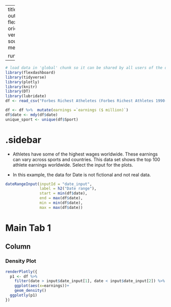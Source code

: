 
---
title: "Earnings - Check Box"
output: 
  flexdashboard::flex_dashboard:
    orientation: columns
    vertical_layout: fill
    source_code: embed
    social: menu

runtime: shiny
---

```r
# load data in 'global' chunk so it can be shared by all users of the dashboard
library(flexdashboard)
library(tidyverse)
library(plotly)
library(knitr)
library(DT)
library(lubridate)
df <- read_csv("Forbes Richest Atheletes (Forbes Richest Athletes 1990-2020).csv")

df <- df %>%  mutate(earnings =`earnings ($ million)`)
df$date <- mdy(df$date)
unique_sport <- unique(df$Sport)
```

{.sidebar}
=======================================================================

- Athletes have some of the highest wages worldwide.  These earnings can vary across sports and countries. This data set shows the top 100 athlete earnings worldwide.  Select the input for the plots. 

- In this example, the data for Date is not fictional and not real data. 

```r
dateRangeInput(inputId = "date_input", 
               label = h2("Date range"), 
               start = min(df$date), 
               end = max(df$date),
               min = min(df$date), 
               max = max(df$date))
```

Main Tab 1
=======================================================================

Column {data-width=500}
-----------------------------------------------------------------------

### Density Plot

```r
renderPlotly({
  p1 <- df %>% 
    filter(date > input$date_input[1], date < input$date_input[2]) %>% 
    ggplot(aes(x=earnings))+
    geom_density()
  ggplotly(p1)
})
```
